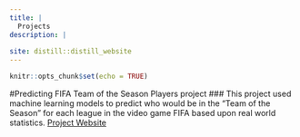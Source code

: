 ```yaml
---
title: |
  Projects
description: |
 
site: distill::distill_website
---
```


```r
knitr::opts_chunk$set(echo = TRUE)
```


#Predicting FIFA Team of the Season Players project
### This project used machine learning models to predict who would be in the "Team of the Season" for each league in the video game FIFA based upon real world statistics. [Project Website](https://totspredictor.netlify.app/)